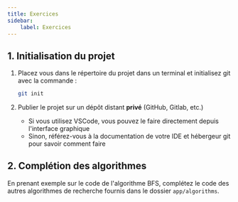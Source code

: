 ```yaml
---
title: Exercices
sidebar:
    label: Exercices
---
```


## 1. Initialisation du projet

1. Placez vous dans le répertoire du projet dans un terminal et initialisez git avec la commande :

    ```bash
    git init
    ```
2. Publier le projet sur un dépôt distant **privé** (GitHub, Gitlab, etc.)

    * Si vous utilisez VSCode, vous pouvez le faire directement depuis l'interface graphique
    * Sinon, référez-vous à la documentation de votre IDE et hébergeur git pour savoir comment faire

## 2. Complétion des algorithmes

En prenant exemple sur le code de l'algorithme BFS, complétez le code des autres algorithmes de recherche fournis dans le dossier `app/algorithms`.
